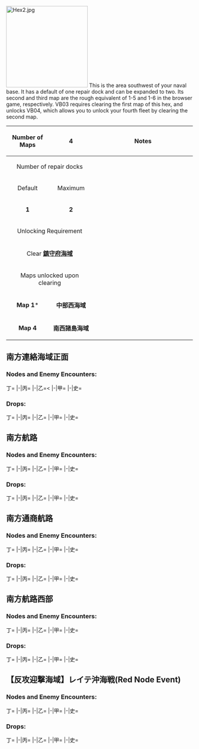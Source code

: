 [[File:Hex2.jpg|thumb|220x220px]]
This is the area southwest of your naval base. It has a default of one repair dock and can be expanded to two. Its second and third map are the rough equivalent of 1-5 and 1-6 in the browser game, respectively. VB03 requires clearing the first map of this hex, and unlocks VB04, which allows you to unlock your fourth fleet by clearing the second map.

{{clear}}
{| class="wikitable" style="width:99%;margin:5px;"
!style="width:125px;"|Number of Maps
|style="text-align:center; width:125px;" |'''4'''
! colspan="2" style="text-align:center;width:400px;" |Notes
|-
! colspan="2" style="text-align:center; " |Number of repair docks
| colspan="2" rowspan="8" style="vertical-align:text-top; margin:0px;"|
:
|-
! style="text-align:center;" |Default
! style="text-align:center;" |Maximum
|-
|style="text-align:center;" |'''1'''
|style="text-align:center;" |'''2'''
|-
! colspan="2" style="text-align:center;" |Unlocking Requirement
|-
| colspan="2" style="text-align:center;" |Clear '''[[KanColle_Kai/鎮守府海域|鎮守府海域]]'''
|-
! colspan="2" style="text-align:center;" |Maps unlocked upon clearing
|-
| style="text-align:center;" |'''Map 1'''<span style="cursor:help;" title="Also requires clearing Map 1 in 北方泊地海域">*</span>
| style="text-align:center;" |'''中部西海域'''
|-
| style="text-align:center;" |'''Map 4'''
| style="text-align:center;" |'''南西諸島海域'''
|}
{{clear}}

== 南方連絡海域正面 ==
{{Sortieworld|map = [[File:Kai World 4-1.jpg|500px]]|difficulty = ?|item = {{Ammo}}{{Fuel}}|exp = ?}}

=== Nodes and Enemy Encounters: ===
<tabber>丁=
|-|丙=
|-|乙=<
|-|甲=
|-|史=
</tabber>
=== Drops: ===
<tabber>丁=
|-|丙=
|-|乙=
|-|甲=
|-|史=
</tabber>

== 南方航路 ==
{{Sortieworld|map = [[File:Kai World 4-2.jpg|500px]]|difficulty = ?|item = ?|exp = ?}}

=== Nodes and Enemy Encounters: ===
<tabber>丁=
|-|丙=
|-|乙=
|-|甲=
|-|史=
</tabber>

=== Drops: ===
<tabber>丁=
|-|丙=
|-|乙=
|-|甲=
|-|史=
</tabber>

== 南方通商航路 ==
{{Sortieworld|map = [[File:South_Trade_Route.jpg|500px]]|difficulty = ?|item = ?|exp = ?}}

=== Nodes and Enemy Encounters: ===
<tabber>丁=
|-|丙=
|-|乙=
|-|甲=
|-|史=
</tabber>

=== Drops: ===
<tabber>丁=
|-|丙=
|-|乙=
|-|甲=
|-|史=
</tabber>

== 南方航路西部 ==
{{Sortieworld|map = [[File:南方連絡海域_map_4.jpg|500px]]|difficulty = ?|item = ?|exp = ?}}

=== Nodes and Enemy Encounters: ===
<tabber>丁=
|-|丙=
|-|乙=
|-|甲=
|-|史=
</tabber>

=== Drops: ===
<tabber>丁=
|-|丙=
|-|乙=
|-|甲=
|-|史=
</tabber>

== 【反攻迎撃海域】レイテ沖海戦(Red Node Event) ==
{{Sortieworld|map = [[File:南方連絡海域_event_map.jpg|500px]]|difficulty = ?|item = ?|exp = ?}}

=== Nodes and Enemy Encounters: ===
<tabber>丁=
|-|丙=
|-|乙=
|-|甲=
|-|史=
</tabber>

=== Drops: ===
<tabber>丁=
|-|丙=
|-|乙=
|-|甲=
|-|史=
</tabber>

{{VitaMapportal}}
